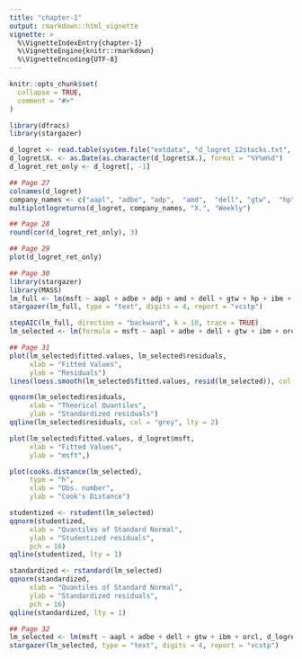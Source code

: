 ```yaml
---
title: "chapter-1"
output: rmarkdown::html_vignette
vignette: >
  %\VignetteIndexEntry{chapter-1}
  %\VignetteEngine{knitr::rmarkdown}
  %\VignetteEncoding{UTF-8}
---
```


```r
knitr::opts_chunk$set(
  collapse = TRUE,
  comment = "#>"
)
```

```r
library(dfracs)
library(stargazer)
```

```r
d_logret <- read.table(system.file("extdata", "d_logret_12stocks.txt", package = "dfracs"), header = TRUE)
d_logret$X. <- as.Date(as.character(d_logret$X.), format = "%Y%m%d")
d_logret_ret_only <- d_logret[, -1]

## Page 27
colnames(d_logret)
company_names <- c("aapl", "adbe", "adp",  "amd",  "dell", "gtw",  "hp",   "ibm",  "msft", "orcl", "sunw", "yhoo")
multiplotlogreturns(d_logret, company_names, "X.", "Weekly")

## Page 28
round(cor(d_logret_ret_only), 3)

## Page 29
plot(d_logret_ret_only)

## Page 30
library(stargazer)
library(MASS)
lm_full <- lm(msft ~ aapl + adbe + adp + amd + dell + gtw + hp + ibm + orcl + sunw + yhoo, d_logret_ret_only)
stargazer(lm_full, type = "text", digits = 4, report = "vcstp")

stepAIC(lm_full, direction = "backward", k = 10, trace = TRUE)
lm_selected <- lm(formula = msft ~ aapl + adbe + dell + gtw + ibm + orcl, data = d_logret_ret_only)

## Page 31
plot(lm_selected$fitted.values, lm_selected$residuals, 
     xlab = "Fitted Values", 
     ylab = "Residuals")
lines(loess.smooth(lm_selected$fitted.values, resid(lm_selected)), col = "red", lwd = 1)

qqnorm(lm_selected$residuals,
     xlab = "Theorical Quantiles", 
     ylab = "Standardized residuals")
qqline(lm_selected$residuals, col = "grey", lty = 2)

plot(lm_selected$fitted.values, d_logret$msft, 
     xlab = "Fitted Values", 
     ylab = "msft",)

plot(cooks.distance(lm_selected), 
     type = "h", 
     xlab = "Obs. number", 
     ylab = "Cook's Distance")

studentized <- rstudent(lm_selected)
qqnorm(studentized,
     xlab = "Quantiles of Standard Normal", 
     ylab = "Studentized residuals", 
     pch = 16)
qqline(studentized, lty = 1)

standardized <- rstandard(lm_selected)
qqnorm(standardized,
     xlab = "Quantiles of Standard Normal", 
     ylab = "Standardized residuals", 
     pch = 16)
qqline(standardized, lty = 1)

## Page 32
lm_selected <- lm(msft ~ aapl + adbe + dell + gtw + ibm + orcl, d_logret_ret_only)
stargazer(lm_selected, type = "text", digits = 4, report = "vcstp")
```

